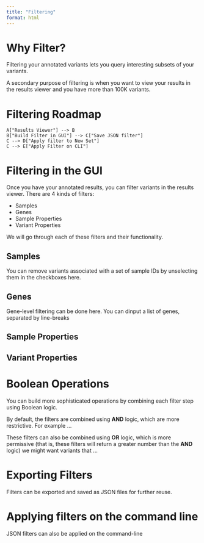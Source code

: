 ```yaml
---
title: "Filtering"
format: html
---
```


# Why Filter?

Filtering your annotated variants lets you query interesting subsets of your variants. 

A secondary purpose of filtering is when you want to view your results in the results viewer and you have more than 100K variants. 

# Filtering Roadmap


```mermaid
A["Results Viewer"] --> B
B["Build Filter in GUI"] --> C["Save JSON filter"]
C --> D["Apply filter to New Set"]
C --> E["Apply Filter on CLI"]
```

# Filtering in the GUI

Once you have your annotated results, you can filter variants in the results viewer. There are 4 kinds of filters:

- Samples
- Genes
- Sample Properties
- Variant Properties

We will go through each of these filters and their functionality.

## Samples

You can remove variants associated with a set of sample IDs by unselecting them in the checkboxes here.

## Genes

Gene-level filtering can be done here. You can dinput a list of genes, separated by line-breaks 

## Sample Properties

## Variant Properties


# Boolean Operations

You can build more sophisticated operations by combining each filter step using Boolean logic.

By default, the filters are combined using **AND** logic, which are more restrictive. For example ... 

These filters can also be combined using **OR** logic, which is more permissive (that is, these filters will return a greater number than the **AND** logic) we might want variants that ...


# Exporting Filters

Filters can be exported and saved as JSON files for further reuse. 


# Applying filters on the command line

JSON filters can also be applied on the command-line